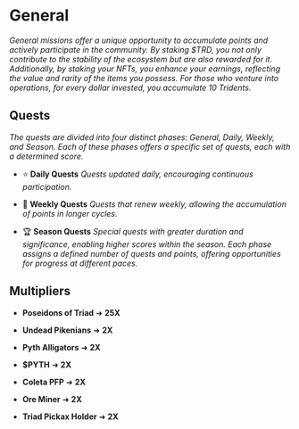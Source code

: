 

<HeroPattern />

# General

_General missions offer a unique opportunity to accumulate points and actively participate in the community. By staking $TRD, you not only contribute to the stability of the ecosystem but are also rewarded for it. Additionally, by staking your NFTs, you enhance your earnings, reflecting the value and rarity of the items you possess. For those who venture into operations, for every dollar invested, you accumulate 10 Tridents._

## Quests

_The quests are divided into four distinct phases: General, Daily, Weekly, and Season. Each of these phases offers a specific set of quests, each with a determined score._

- ⭐ **Daily Quests**
*Quests updated daily, encouraging continuous participation.*

- 📅 **Weekly Quests**
*Quests that renew weekly, allowing the accumulation of points in longer cycles.*

- 🏆 **Season Quests**
*Special quests with greater duration and significance, enabling higher scores within the season. Each phase assigns a defined number of quests and points, offering opportunities for progress at different paces.*

## Multipliers

- **Poseidons of Triad** ➜ **25X**

- **Undead Pikenians** ➜ **2X**

- **Pyth Alligators** ➜ **2X**

- **$PYTH** ➜ **2X**

- **Coleta PFP** ➜ **2X**

- **Ore Miner** ➜ **2X**

- **Triad Pickax Holder** ➜ **2X**